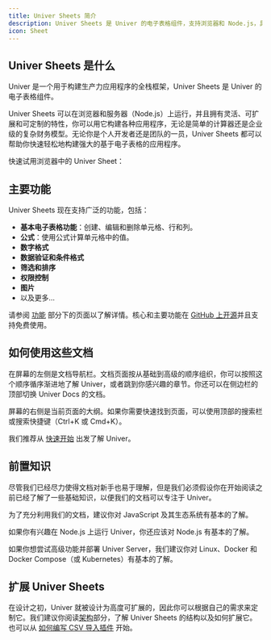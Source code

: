 ```yaml
---
title: Univer Sheets 简介
description: Univer Sheets 是 Univer 的电子表格组件，支持浏览器和 Node.js，具有灵活、可扩展和可定制的特性。
icon: Sheet
---
```


## Univer Sheets 是什么

Univer 是一个用于构建生产力应用程序的全栈框架，Univer Sheets 是 Univer 的电子表格组件。

Univer Sheets 可以在浏览器和服务器（Node.js）上运行，并且拥有灵活、可扩展和可定制的特性，你可以用它构建各种应用程序，无论是简单的计算器还是企业级的复杂财务模型。无论你是个人开发者还是团队的一员，Univer Sheets 都可以帮助你快速轻松地构建强大的基于电子表格的应用程序。

快速试用浏览器中的 Univer Sheet：

## 主要功能

Univer Sheets 现在支持广泛的功能，包括：

- **基本电子表格功能**：创建、编辑和删除单元格、行和列。
- **公式**：使用公式计算单元格中的值。
- **数字格式**
- **数据验证和条件格式**
- **筛选和排序**
- **权限控制**
- **图片**
- 以及更多...

请参阅 [功能](/guides/sheets/features/core) 部分下的页面以了解详情。核心和主要功能在 [GitHub 上开源](https://github.com/dream-num/univer)并且支持免费使用。

## 如何使用这些文档

在屏幕的左侧是文档导航栏。文档页面按从基础到高级的顺序组织，你可以按照这个顺序循序渐进地了解 Univer，或者跳到你感兴趣的章节。你还可以在侧边栏的顶部切换 Univer Docs 的文档。

屏幕的右侧是当前页面的大纲。如果你需要快速找到页面，可以使用顶部的搜索栏或搜索快捷键（Ctrl+K 或 Cmd+K）。

我们推荐从 [快速开始](/guides/sheets/getting-started/quickstart) 出发了解 Univer。

## 前置知识

尽管我们已经尽力使得文档对新手也易于理解，但是我们必须假设你在开始阅读之前已经了解了一些基础知识，以便我们的文档可以专注于 Univer。

为了充分利用我们的文档，建议你对 JavaScript 及其生态系统有基本的了解。

如果你有兴趣在 Node.js 上运行 Univer，你还应该对 Node.js 有基本的了解。

如果你想尝试高级功能并部署 Univer Server，我们建议你对 Linux、Docker 和 Docker Compose（或 Kubernetes）有基本的了解。

## 扩展 Univer Sheets

在设计之初，Univer 就被设计为高度可扩展的，因此你可以根据自己的需求来定制它。我们建议你阅读[架构](/guides/recipes/architecture/univer)部分，了解 Univer Sheets 的结构以及如何扩展它。也可以从 [如何编写 CSV 导入插件](/guides/recipes/practices/csv-import-plugin) 开始。

<Cards>
  <Card
    title="快速开始"
    href="/zh-CN/guides/sheets/getting-started/quickstart"
  />

  <Card
    title="在 Node.js 上运行"
    href="/zh-CN/guides/sheets/getting-started/integrations/node"
  />

  <Card
    title="集成高级功能"
    href="/zh-CN/guides/sheets/getting-started/pro"
  />

  <Card
    title="功能一览"
    href="/zh-CN/guides/sheets/features/core"
  />
</Cards>
